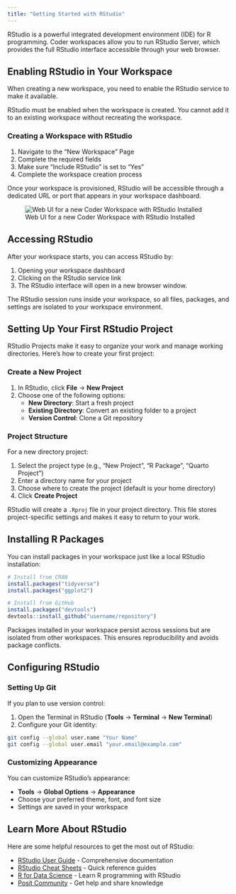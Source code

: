 ```yaml
---
title: "Getting Started with RStudio"
---
```


RStudio is a powerful integrated development environment (IDE) for R
programming. Coder workspaces allow you to run RStudio Server, which
provides the full RStudio interface accessible through your web browser.

## Enabling RStudio in Your Workspace

When creating a new workspace, you need to enable the RStudio service to
make it available.

::: {.callout-important}
RStudio must be enabled when the workspace is created. You cannot add it
to an existing workspace without recreating the workspace.
:::

### Creating a Workspace with RStudio

1. Navigate to the "New Workspace" Page
2. Complete the required fields
3. Make sure "Include RStudio" is set to "Yes"
4. Complete the workspace creation process

Once your workspace is provisioned, RStudio will be accessible through a
dedicated URL or port that appears in your workspace dashboard.

![Web UI for a new Coder Workspace with RStudio Installed](../images/workspace-rstudio.png)

## Accessing RStudio

After your workspace starts, you can access RStudio by:

1. Opening your workspace dashboard
2. Clicking on the RStudio service link
3. The RStudio interface will open in a new browser window.

The RStudio session runs inside your workspace, so all files, packages,
and settings are isolated to your workspace environment.

## Setting Up Your First RStudio Project

RStudio Projects make it easy to organize your work and manage working
directories. Here's how to create your first project:

### Create a New Project

1. In RStudio, click **File** → **New Project**
2. Choose one of the following options:
   - **New Directory**: Start a fresh project
   - **Existing Directory**: Convert an existing folder to a project
   - **Version Control**: Clone a Git repository

### Project Structure

For a new directory project:

1. Select the project type (e.g., "New Project", "R Package", "Quarto
   Project")
2. Enter a directory name for your project
3. Choose where to create the project (default is your home directory)
4. Click **Create Project**

RStudio will create a `.Rproj` file in your project directory. This
file stores project-specific settings and makes it easy to return to
your work.

## Installing R Packages

You can install packages in your workspace just like a local RStudio
installation:

```r
# Install from CRAN
install.packages("tidyverse")
install.packages("ggplot2")

# Install from GitHub
install.packages("devtools")
devtools::install_github("username/repository")
```

::: {.callout-tip}
Packages installed in your workspace persist across sessions but are
isolated from other workspaces. This ensures reproducibility and avoids
package conflicts.
:::

## Configuring RStudio

### Setting Up Git

If you plan to use version control:

1. Open the Terminal in RStudio (**Tools** → **Terminal** → **New
   Terminal**)
2. Configure your Git identity:

```sh
git config --global user.name "Your Name"
git config --global user.email "your.email@example.com"
```

### Customizing Appearance

You can customize RStudio's appearance:

- **Tools** → **Global Options** → **Appearance**
- Choose your preferred theme, font, and font size
- Settings are saved in your workspace

## Learn More About RStudio

Here are some helpful resources to get the most out of RStudio:

- [RStudio User Guide](https://docs.posit.co/ide/user/) -
  Comprehensive documentation
- [RStudio Cheat Sheets](https://posit.co/resources/cheatsheets/) -
  Quick reference guides
- [R for Data Science](https://r4ds.hadley.nz/) - Learn R programming
  with RStudio
- [Posit Community](https://community.rstudio.com/) - Get help and
  share knowledge
